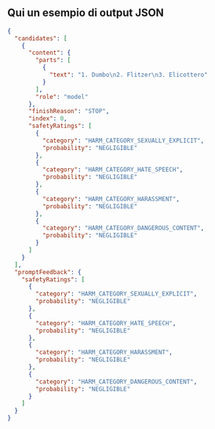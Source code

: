::: {.callout-note collapse="true"}
## Qui un esempio di output JSON

```.json
{
  "candidates": [
    {
      "content": {
        "parts": [
          {
            "text": "1. Dumbo\n2. Flitzer\n3. Elicottero"
          }
        ],
        "role": "model"
      },
      "finishReason": "STOP",
      "index": 0,
      "safetyRatings": [
        {
          "category": "HARM_CATEGORY_SEXUALLY_EXPLICIT",
          "probability": "NEGLIGIBLE"
        },
        {
          "category": "HARM_CATEGORY_HATE_SPEECH",
          "probability": "NEGLIGIBLE"
        },
        {
          "category": "HARM_CATEGORY_HARASSMENT",
          "probability": "NEGLIGIBLE"
        },
        {
          "category": "HARM_CATEGORY_DANGEROUS_CONTENT",
          "probability": "NEGLIGIBLE"
        }
      ]
    }
  ],
  "promptFeedback": {
    "safetyRatings": [
      {
        "category": "HARM_CATEGORY_SEXUALLY_EXPLICIT",
        "probability": "NEGLIGIBLE"
      },
      {
        "category": "HARM_CATEGORY_HATE_SPEECH",
        "probability": "NEGLIGIBLE"
      },
      {
        "category": "HARM_CATEGORY_HARASSMENT",
        "probability": "NEGLIGIBLE"
      },
      {
        "category": "HARM_CATEGORY_DANGEROUS_CONTENT",
        "probability": "NEGLIGIBLE"
      }
    ]
  }
}
```
:::

